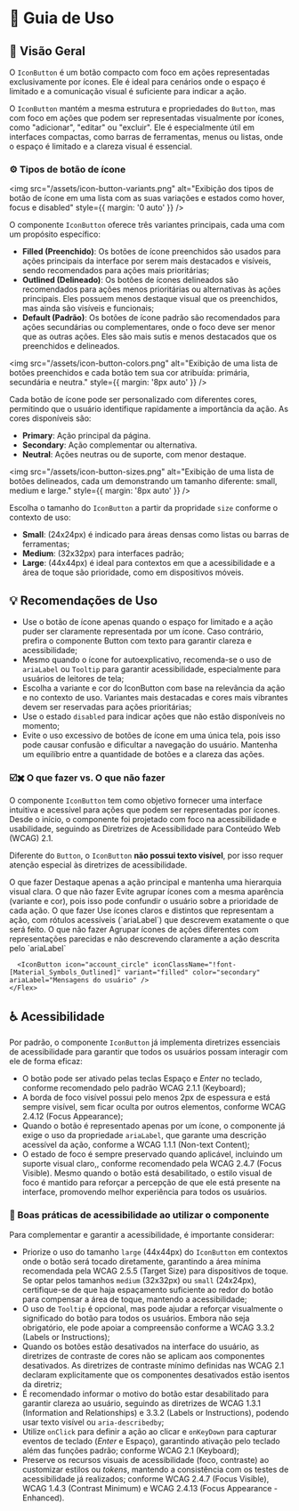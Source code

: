 
<Meta title="Componentes/IconButton/Guia de Uso" />

# 🧭  Guia de Uso

## 📘 Visão Geral

O `IconButton` é um botão compacto com foco em ações representadas exclusivamente por ícones. Ele é ideal para cenários onde o espaço é limitado e a comunicação visual é suficiente para indicar a ação.

O `IconButton` mantém a mesma estrutura e propriedades do `Button`, mas com foco em ações que podem ser representadas visualmente por ícones, como "adicionar", "editar" ou "excluir". Ele é especialmente útil em interfaces compactas, como barras de ferramentas, menus ou listas, onde o espaço é limitado e a clareza visual é essencial.  

### ⚙️ Tipos de botão de ícone

<img src="/assets/icon-button-variants.png" alt="Exibição dos tipos de botão de ícone em uma lista com as suas variações e estados como hover, focus e disabled" style={{ margin: '0 auto' }} />

O componente `IconButton` oferece três variantes principais, cada uma com um propósito específico:

- **Filled (Preenchido)**: Os botões de ícone preenchidos são usados para ações principais da interface por serem mais destacados e visíveis, sendo recomendados para ações mais prioritárias;
- **Outlined (Delineado)**: Os botões de ícones delineados são recomendados para ações menos prioritárias ou alternativas às ações principais. Eles possuem menos destaque visual que os preenchidos, mas ainda são visíveis e funcionais;
- **Default (Padrão)**: Os botões de ícone padrão são recomendados para ações secundárias ou complementares, onde o foco deve ser menor que as outras ações. Eles são mais sutis e menos destacados que os preenchidos e delineados.

<img src="/assets/icon-button-colors.png" alt="Exibição de uma lista de botões preenchidos e cada botão tem sua cor atribuída: primária, secundária e neutra." style={{ margin: '8px auto' }} />

Cada botão de ícone pode ser personalizado com diferentes cores, permitindo que o usuário identifique rapidamente a importância da ação. As cores disponíveis são:

- **Primary**: Ação principal da página.
- **Secondary**: Ação complementar ou alternativa.
- **Neutral**: Ações neutras ou de suporte, com menor destaque.

<img src="/assets/icon-button-sizes.png" alt="Exibição de uma lista de botões delineados, cada um demonstrando um tamanho diferente: small, medium e large." style={{ margin: '8px auto' }} />

Escolha o tamanho do `IconButton` a partir da propridade `size` conforme o contexto de uso:  
- **Small**: (24x24px) é indicado para áreas densas como listas ou barras de ferramentas;  
- **Medium**: (32x32px) para interfaces padrão;  
- **Large**: (44x44px) é ideal para contextos em que a acessibilidade e a área de toque são prioridade, como em dispositivos móveis.

## 💡 Recomendações de Uso

- Use o botão de ícone apenas quando o espaço for limitado e a ação puder ser claramente representada por um ícone. Caso contrário, prefira o componente Button com texto para garantir clareza e acessibilidade;
- Mesmo quando o ícone for autoexplicativo, recomenda-se o uso de `ariaLabel` ou `Tooltip` para garantir acessibilidade, especialmente para usuários de leitores de tela;
- Escolha a variante e cor do IconButton com base na relevância da ação e no contexto de uso. Variantes mais destacadas e cores mais vibrantes devem ser reservadas para ações prioritárias;
- Use o estado `disabled` para indicar ações que não estão disponíveis no momento;
- Evite o uso excessivo de botões de ícone em uma única tela, pois isso pode causar confusão e dificultar a navegação do usuário. Mantenha um equilíbrio entre a quantidade de botões e a clareza das ações.

### ☑️✖️ O que fazer vs. O que não fazer

O componente `IconButton` tem como objetivo fornecer uma interface intuitiva e acessível para ações que podem ser representadas por ícones. Desde o início, o componente foi projetado com foco na acessibilidade e usabilidade, seguindo as Diretrizes de Acessibilidade para Conteúdo Web (WCAG) 2.1.

Diferente do `Button`, o `IconButton` **não possui texto visível**, por isso requer atenção especial às diretrizes de acessibilidade.

<Title component="h1" className="!text-h5">Evite a sobrecarga visual causada por muitos `IconButtons` destacados.  Isso pode comprometer a clareza da interface, gerar prioridades visuais sobrepostas e dificultar a navegação do usuário</Title>

<Grid cols="grid-cols-1 md:grid-cols-2" colGap="gap-x-sm" rowGap="gap-y-sm" className="!mb-2xl !mt-lg">
  <Flex direction="flex-col" rowGap="gap-x-sm" colGap="gap-y-sm" radius="rounded-lg" paddingX="px-sm" paddingY="py-sm" className="border border-default-border">
    <Flex direction="flex-col" rowGap="gap-x-sm" colGap="gap-y-nano" className="!mb-sm">
      <Chip variant="outlined" color="success"><Icon type="check_circle" color="inherit" fontSize="text-lg" className="sb-unstyled" /> O que fazer</Chip>
      <Text className="!m-0">Destaque apenas a ação principal e mantenha uma hierarquia visual clara.</Text>
    </Flex>
    <Flex rowGap="gap-x-sm">
      <IconButton icon="person" iconClassName="!font-[Material_Symbols_Outlined]
      )" variant="filled" ariaLabel="Perfil do usuário" />
      <IconButton icon="settings" iconClassName="!font-[Material_Symbols_Outlined]
      )" variant="default" ariaLabel="Configurações da conta" />
      <IconButton icon="more_vert" iconClassName="!font-[Material_Symbols_Outlined]
      )" variant="default" ariaLabel="Mais opções" />
    </Flex>
  </Flex>
  <Flex direction="flex-col" rowGap="gap-x-sm" colGap="gap-y-sm" radius="rounded-lg" paddingX="px-sm" paddingY="py-sm" className="border border-default-border">
    <Flex direction="flex-col" rowGap="gap-x-sm" colGap="gap-y-nano" className="!mb-sm">
      <Chip variant="outlined" color="error"><Icon type="cancel" color="inherit" fontSize="text-lg" className="sb-unstyled" /> O que não fazer</Chip>
      <Text className="!m-0">Evite agrupar ícones com a mesma aparência (variante e cor), pois isso pode confundir o usuário sobre a prioridade de cada ação.</Text>
    </Flex>
    <Flex rowGap="gap-x-sm">
      <IconButton icon="person" iconClassName="!font-[Material_Symbols_Outlined]
      )" variant="filled" color="primary" ariaLabel="Perfil do usuário" />
      <IconButton icon="settings" iconClassName="!font-[Material_Symbols_Outlined]
      )" variant="filled" color="secondary" ariaLabel="Configurações da conta" />
      <IconButton icon="more_vert" iconClassName="!font-[Material_Symbols_Outlined]
      )" variant="filled" color="primary" ariaLabel="Mais opções" />
    </Flex>
  </Flex>
</Grid>

<Title component="h1" className="!text-h5">Use ícones que representem claramente a ação do botão, sempre forneça um `ariaLabel` descritivo e evite ícones visuais semelhantes para ações diferentes.</Title>

<Grid cols="grid-cols-1 md:grid-cols-2" colGap="gap-x-sm" rowGap="gap-y-sm" className="!mb-2xl !mt-lg">
  <Flex direction="flex-col" rowGap="gap-x-sm" colGap="gap-y-sm" radius="rounded-lg" paddingX="px-sm" paddingY="py-sm" className="border border-default-border">
    <Flex direction="flex-col" rowGap="gap-x-sm" colGap="gap-y-nano" className="!mb-sm">
      <Chip variant="outlined" color="success"><Icon type="check_circle" color="inherit" fontSize="text-lg" className="sb-unstyled" /> O que fazer</Chip>
      <Text className="!m-0">Use ícones claros e distintos que representam a ação, com rótulos acessíveis (`ariaLabel`) que descrevem exatamente o que será feito.</Text>
    </Flex>
    <Flex rowGap="gap-x-sm">
     <IconButton icon="save" iconClassName="!font-[Material_Symbols_Outlined]" variant="filled" color="primary" ariaLabel="Salvar alterações" />
      <IconButton icon="delete" iconClassName="!font-[Material_Symbols_Outlined]" variant="outlined" color="secondary" ariaLabel="Deletar item" />
    </Flex>
  </Flex>
  <Flex direction="flex-col" rowGap="gap-x-sm" colGap="gap-y-sm" radius="rounded-lg" paddingX="px-sm" paddingY="py-sm" className="border border-default-border">
    <Flex direction="flex-col" rowGap="gap-x-sm" colGap="gap-y-nano" className="!mb-sm">
      <Chip variant="outlined" color="error"><Icon type="cancel" color="inherit" fontSize="text-lg" className="sb-unstyled" /> O que não fazer</Chip>
      <Text className="!m-0">Agrupar ícones de ações diferentes com representações parecidas e não descrevendo claramente a ação descrita pelo `ariaLabel`</Text>
    </Flex>
    <Flex rowGap="gap-x-sm">
      <IconButton icon="person" iconClassName="!font-[Material_Symbols_Outlined]" variant="filled" color="primary" ariaLabel="Perfil do usuário" />

      <IconButton icon="account_circle" iconClassName="!font-[Material_Symbols_Outlined]" variant="filled" color="secondary" ariaLabel="Mensagens do usuário" />
    </Flex>
  </Flex>
</Grid>

## ♿ Acessibilidade

Por padrão, o componente `IconButton` já implementa diretrizes essenciais de acessibilidade para garantir que todos os usuários possam interagir com ele de forma eficaz:

- O botão pode ser ativado pelas teclas Espaço e *Enter* no teclado, conforme recomendado pelo padrão <Link className="sb-unstyled text-sm" href="https://www.w3.org/WAI/WCAG21/Understanding/keyboard.html" target="_blank">WCAG 2.1.1 (Keyboard)</Link>;
- A borda de foco visível possui pelo menos 2px de espessura e está sempre visível, sem ficar oculta por outros elementos, conforme <Link className="sb-unstyled text-sm" href="https://www.w3.org/WAI/WCAG22/Understanding/focus-appearance-enhanced" target="_blank">WCAG 2.4.12 (Focus Appearance)</Link>;
- Quando o botão é representado apenas por um ícone, o componente já exige o uso da propriedade `ariaLabel`, que garante uma descrição acessível da ação, conforme a <Link className="sb-unstyled text-sm" href="https://www.w3.org/WAI/WCAG21/Understanding/non-text-content.html" target="_blank">WCAG 1.1.1 (Non-text Content)</Link>;
- O estado de foco é sempre preservado quando aplicável, incluindo um suporte visual claro,, conforme recomendado pela <Link className="sb-unstyled text-sm" href="https://www.w3.org/WAI/WCAG21/Understanding/focus-visible" target="_blank">WCAG 2.4.7 (Focus Visible)</Link>. Mesmo quando o botão está desabilitado, o estilo visual de foco é mantido para reforçar a percepção de que ele está presente na interface, promovendo melhor experiência para todos os usuários.


### 📌 Boas práticas de acessibilidade ao utilizar o componente

Para complementar e garantir a acessibilidade, é importante considerar:

- Priorize o uso do tamanho `large` (44x44px) do `IconButton` em contextos onde o botão será tocado diretamente, garantindo a área mínima recomendada pela <Link className="sb-unstyled text-sm" href="https://www.w3.org/WAI/WCAG21/Understanding/target-size.html" target="_blank">WCAG 2.5.5 (Target Size)</Link> para dispositivos de toque. Se optar pelos tamanhos `medium` (32x32px) ou `small` (24x24px), certifique-se de que haja espaçamento suficiente ao redor do botão para compensar a área de toque, mantendo a acessibilidade;
- O uso de `Tooltip` é opcional, mas pode ajudar a reforçar visualmente o significado do botão para todos os usuários. Embora não seja obrigatório, ele pode apoiar a compreensão conforme a <Link className="sb-unstyled text-sm" href="https://www.w3.org/WAI/WCAG21/Understanding/labels-or-instructions.html" target="_blank">WCAG 3.3.2 (Labels or Instructions)</Link>;
- Quando os botões estão desativados na interface do usuário, as diretrizes de contraste de cores não se aplicam aos componentes desativados. As <Link className="sb-unstyled text-sm" href="https://www.w3.org/WAI/WCAG21/Understanding/contrast-minimum.html#inactive-controls" target="_blank">diretrizes de contraste mínimo definidas nas WCAG 2.1</Link> declaram explicitamente que os componentes desativados estão isentos da diretriz;
- É recomendado informar o motivo do botão estar desabilitado para garantir clareza ao usuário, seguindo as diretrizes de <Link className="sb-unstyled text-sm" href="https://www.w3.org/WAI/WCAG21/Understanding/info-and-relationships.html" target="_blank">WCAG 1.3.1 (Information and Relationships)</Link> e <Link className="sb-unstyled text-sm" href="https://www.w3.org/WAI/WCAG21/Understanding/labels-or-instructions.html" target="_blank">3.3.2 (Labels or Instructions)</Link>, podendo usar texto visível ou `aria-describedby`;
- Utilize `onClick` para definir a ação ao clicar e `onKeyDown` para capturar eventos de teclado (*Enter* e Espaço), garantindo ativação pelo teclado além das funções padrão; conforme <Link className="sb-unstyled text-sm" href="https://www.w3.org/WAI/WCAG21/Understanding/keyboard.html" target="_blank">WCAG 2.1 (Keyboard)</Link>;
- Preserve os recursos visuais de acessibilidade (foco, contraste) ao customizar estilos ou *tokens*, mantendo a consistência com os testes de acessibilidade já realizados; conforme <Link className="sb-unstyled text-sm" href="https://www.w3.org/WAI/WCAG21/Understanding/focus-visible.html" target="_blank">WCAG 2.4.7 (Focus Visible)</Link>, <Link className="sb-unstyled text-sm" href="https://www.w3.org/WAI/WCAG21/Understanding/contrast-minimum.html" target="_blank">WCAG 1.4.3 (Contrast Minimum)</Link> e <Link className="sb-unstyled text-sm" href="https://www.w3.org/WAI/WCAG22/Understanding/focus-appearance-enhanced.html" target="_blank">WCAG 2.4.13 (Focus Appearance - Enhanced)</Link>.